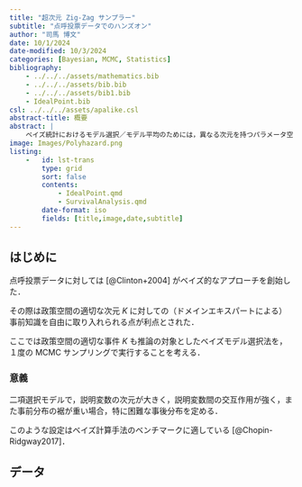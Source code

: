 ```yaml
---
title: "超次元 Zig-Zag サンプラー"
subtitle: "点呼投票データでのハンズオン"
author: "司馬 博文"
date: 10/1/2024
date-modified: 10/3/2024
categories: [Bayesian, MCMC, Statistics]
bibliography: 
    - ../../../assets/mathematics.bib
    - ../../../assets/bib.bib
    - ../../../assets/bib1.bib
    - IdealPoint.bib
csl: ../../../assets/apalike.csl
abstract-title: 概要
abstract: |
    ベイズ統計におけるモデル選択／モデル平均のためには，異なる次元を持つパラメータ空間を往来するような MCMC サンプラーが必要になる．
image: Images/Polyhazard.png
listing: 
    -   id: lst-trans
        type: grid
        sort: false
        contents:
            - IdealPoint.qmd
            - SurvivalAnalysis.qmd
        date-format: iso
        fields: [title,image,date,subtitle]
---
```


## はじめに

点呼投票データに対しては [@Clinton+2004] がベイズ的なアプローチを創始した．

その際は政策空間の適切な次元 $K$ に対しての（ドメインエキスパートによる）事前知識を自由に取り入れられる点が利点とされた．

ここでは政策空間の適切な事件 $K$ も推論の対象としたベイズモデル選択法を，１度の MCMC サンプリングで実行することを考える．

### 意義

二項選択モデルで，説明変数の次元が大きく，説明変数間の交互作用が強く，また事前分布の裾が重い場合，特に困難な事後分布を定める．

このような設定はベイズ計算手法のベンチマークに適している [@Chopin-Ridgway2017]．

## データ

